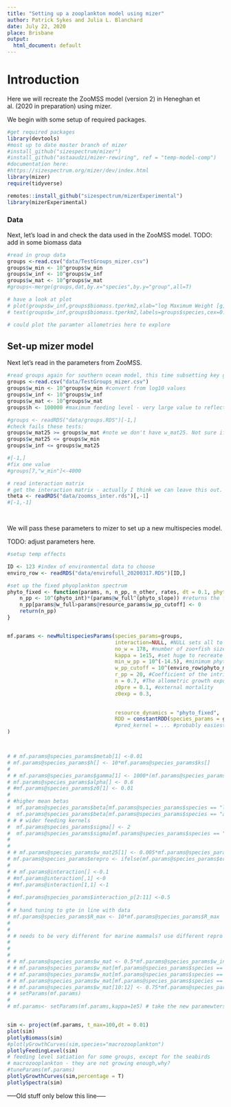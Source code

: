 ```yaml
---
title: "Setting up a zooplankton model using mizer"
author: Patrick Sykes and Julia L. Blanchard
date: July 22, 2020
place: Brisbane
output:
  html_document: default
---
```



# Introduction

Here we will recreate the ZooMSS model (version 2) in Heneghan et al. (2020 in preparation) using mizer.

We begin with some setup of required packages.

```r
#get required packages
library(devtools)
#most up to date master branch of mizer
#install_github("sizespectrum/mizer")
#install_github("astaaudzi/mizer-rewiring", ref = "temp-model-comp")
#documentation here:
#https://sizespectrum.org/mizer/dev/index.html
library(mizer)
require(tidyverse)

remotes::install_github("sizespectrum/mizerExperimental")
library(mizerExperimental)

```

### Data
Next, let's load in and check the data used in the ZooMSS model. TODO: add in some biomass data

```r

#read in group data
groups <-read.csv("data/TestGroups_mizer.csv")
groups$w_min <- 10^groups$w_min
groups$w_inf <- 10^groups$w_inf
groups$w_mat <- 10^groups$w_mat
#groups<-merge(groups,dat,by.x="species",by.y="group",all=T)

# have a look at plot
# plot(groups$w_inf,groups$biomass.tperkm2,xlab="log Maximum Weight [g]", ylab=" log Total Biomass", log="xy",col="blue",pch=16)
# text(groups$w_inf,groups$biomass.tperkm2,labels=groups$species,cex=0.5)

# could plot the paramter allometries here to explore
```


## Set-up mizer model

Next let's read in the parameters from ZooMSS.

```r
#read groups again for southern ocean model, this time subsetting key groups
groups <-read.csv("data/TestGroups_mizer.csv")
groups$w_min <- 10^groups$w_min #convert from log10 values
groups$w_inf <- 10^groups$w_inf
groups$w_mat <- 10^groups$w_mat
groups$h <- 100000 #maximum feeding level - very large value to reflect the unlimited feeding implicitly allowed in ZooMSS

#groups <- readRDS("data/groups.RDS")[-1,]
#check fails these tests:
groups$w_mat25 >= groups$w_mat #note we don't have w_mat25. Not sure if it's necessary/desirable. Probably not.
groups$w_mat25 <= groups$w_min
groups$w_inf <= groups$w_mat25

#[-1,]
#fix one value 
#groups[7,"w_min"]<-4000

# read interaction matrix
# get the interaction matrix - actually I think we can leave this out. Default is all 1s, which is the same as in ZooMSS. Included for completeness; it may be useful in future to keep this in.
theta <- readRDS("data/zoomss_inter.rds")[,-1]
#[-1,-1]

 
```

We will pass these parameters to mizer to set up a new multispecies model.

TODO: adjust parameters here.

```r
#setup temp effects

ID <- 123 #index of environmental data to choose
enviro_row <- readRDS("data/envirofull_20200317.RDS")[ID,]

#set up the fixed phyoplankton spectrum
phyto_fixed <- function(params, n, n_pp, n_other, rates, dt = 0.1, phyto_int = enviro_row$phyto_int, phyto_slope = enviro_row$phyto_slope,...) {
    n_pp <- 10^(phyto_int)*(params@w_full^(phyto_slope)) #returns the fixed spectrum at every time step
    n_pp[params@w_full>params@resource_params$w_pp_cutoff] <- 0
    return(n_pp)
}


mf.params <- newMultispeciesParams(species_params=groups,
                                   interaction=NULL, #NULL sets all to 1
                                   no_w = 178, #number of zoo+fish size classes;
                                   kappa = 1e15, #set huge to recreate unbounded feeding on phyto in ZooMSS
                                   min_w_pp = 10^(-14.5), #minimum phyto size
                                   w_pp_cutoff = 10^(enviro_row$phyto_max), #maximum phyto size
                                   r_pp = 20, #Coefficient of the intrinsic resource birth rate, set large for now
                                   n = 0.7, #The allometric growth exponent used in ZooMSS
                                   z0pre = 0.1, #external mortality
                                   z0exp = 0.3,
                                   

                                   resource_dynamics = "phyto_fixed",
                                   RDD = constantRDD(species_params = groups) #first go at this
                                   #pred_kernel = ... #probably easiest to just import this/pre-calculate it, once dimensions are worked out
)



# # mf.params@species_params$metab[1] <-0.01
# mf.params@species_params$h[] <- 10*mf.params@species_params$ks[] 
# 
# # mf.params@species_params$gamma[1] <- 1000*(mf.params@species_params$gamma[1])
# mf.params@species_params$alpha[] <- 0.6
# #mf.params@species_params$z0[1] <- 0.01
# 
# #higher mean betas
#  mf.params@species_params$beta[mf.params@species_params$species == "large.divers"] <-6000
#  mf.params@species_params$beta[mf.params@species_params$species == "apex.predators"] <-1000
# # # wider feeding kernels
#  mf.params@species_params$sigma[] <- 2
#  mf.params@species_params$sigma[mf.params@species_params$species == "baleen.whales"] <- 4
# 
# 
# # mf.params@species_params$w_mat25[1] <- 0.005*mf.params@species_params$w_inf[1]
# mf.params@species_params$erepro <- ifelse(mf.params@species_params$erepro==1,0.001,mf.params@species_params$erepro)
# 
# # mf.params@interaction[] <-0.1
# #mf.params@interaction[,1] <-0
# #mf.params@interaction[1,1] <-1
# 
# #mf.params@species_params$interaction_p[2:11] <-0.5
# 
# # hand tuning to gte in line with data
# mf.params@species_params$R_max <- 10*mf.params@species_params$R_max
# 
# 
# # needs to be very different for marine mammals? use different repro assumptions (fixed offspring density per year)?
# 
# 
# 
# # mf.params@species_params$w_mat <- 0.5*mf.params@species_params$w_inf
# # mf.params@species_params$w_mat[mf.params@species_params$species == "flying.birds"] <- 0.75*mf.params@species_params$w_inf[mf.params@species_params$species == "flying.birds"]
# # mf.params@species_params$w_mat[mf.params@species_params$species == "small.divers"] <- 0.75*mf.params@species_params$w_inf[mf.params@species_params$species == "small.divers"]
# # mf.params@species_params$w_mat[mf.params@species_params$species == "medium.divers"] <- 0.75*mf.params@species_params$w_inf[mf.params@species_params$species == "medium.divers"]
# # mf.params@species_params$w_mat[10:12] <- 0.75*mf.params@species_params$w_inf[10:12]
# # setParams(mf.params)
# 
# mf.params<- setParams(mf.params,kappa=1e5) # take the new paramewters and change kappa


sim <- project(mf.params, t_max=100,dt = 0.01)
plot(sim)
plotlyBiomass(sim)
#plotlyGrowthCurves(sim,species="macrozooplankton")
plotlyFeedingLevel(sim)
# feeding level satiation for some groups, except for the seabirds
# macrozooplankton - they are not growing enough,why?
#tuneParams(mf.params)
plotlyGrowthCurves(sim,percentage = T)
plotlySpectra(sim)
```


-----Old stuff only below this line-----


<!-- If we combine the biomassess from the model and add the data to  plot we can look at how close/far we are. -->

<!-- ```{r} -->
<!-- # get biomass and covert to tonnes per area -->
<!-- plotBioData <- function (sim,dat){ -->
<!-- simbio<-getBiomass(sim) -->
<!-- simbio<-data.frame(species=mf.params@species_params$species,w_inf=mf.params@species_params$w_inf,simbio=simbio[100,]/1e6) -->

<!-- simbio<-as.data.frame(merge(simbio,dat,by.x="species",by.y="group",all=T)) -->

<!-- #have a look at plot with both modelled total biomass and observed for top predators -->
<!-- plot(simbio$w_inf,simbio$simbio,xlab="log Maximum Weight [g]", ylab=" log Total Biomass", log="xy",col="grey", -->
<!-- pch=16,ylim=c(min(simbio$simbio,simbio$biomass.tperkm2,na.rm=T),max(simbio$simbio,simbio$biomass.tperkm2,na.rm=T))) -->
<!-- points(simbio$w_inf,simbio$biomass.tperkm2,col="blue",pch=1) -->
<!-- text(simbio$w_inf,simbio$simbio,labels=simbio$species,cex=0.5) -->
<!-- return(simbio) -->
<!-- } -->

<!-- plotBioData(sim,dat) -->


<!-- #  -->
<!-- #  -->
<!-- # ## have a look at paramters - metabolism -->
<!-- # plot(mf.params@species_params$w_inf,mf.params@species_params$ks,log="x") -->
<!-- # text(mf.params@species_params$w_inf,mf.params@species_params$ks,labels=params@species_params$species,cex=0.5) -->
<!-- #  -->
<!-- # ## have a look at paramters - h -->
<!-- # plot(mf.params@species_params$w_inf,mf.params@species_params$h,log="x") -->
<!-- # text(mf.params@species_params$w_inf,mf.params@species_params$h,labels=params@species_params$species,cex=0.5) -->
<!-- # #  -->

<!--  # plot(mf.params@species_params$w_inf,mf.params@species_params$ks/mf.params@species_params$h,log="x") -->
<!--  # text(mf.params@species_params$w_inf,mf.params@species_params$ks/mf.params@species_params$h,labels=params@species_params$species,cex=0.5) -->
<!-- #  -->

<!-- # # ## have a look at paramters - gamma -->
<!-- #  plot(mf.params@species_params$w_inf,mf.params@species_params$gamma,log="xy") -->
<!-- #  text(mf.params@species_params$w_inf,mf.params@species_params$gamma,labels=params@species_params$species,cex=0.5) -->
<!-- # #  -->
<!-- # #  -->
<!-- # # ## have a look at paramters - wmat/winf -->
<!-- #  plot(mf.params@species_params$w_inf,mf.params@species_params$w_mat/mf.params@species_params$w_inf,log="xy",xlab=c("Weight"),y=c("Wmat/Winf")) -->
<!-- #  text(mf.params@species_params$w_inf,mf.params@species_params$w_mat/mf.params@species_params$w_inf,labels=params@species_params$species,cex=0.5) -->

<!-- # changes need to maturation sizes - zoop groups -> wmat 50% of winf -->
<!-- ``` -->
<!-- # Model Assumptions -->
<!-- ### Feeding kernels -->
<!-- Let's change some of the parameters which make some of these groups less fishy! The feeding kernel in teh above model is set up for fish. Here we use the model of Heneghan to describe a more planktivours feeding kernel form zooplankton and baleen whales. -->
<!-- ```{r} -->

<!-- ####### feeding kernels - use box kernels for planktovores instead? -->
<!-- params<-mf.params -->

<!-- #new predation kernel varies with pred size and species but is the same for all prey species, need to fill this in with values, according to Ryans' code -->
<!-- pred_kern <- array(0, dim=c(length(params@species_params$species),length(params@w),length(params@w_full)),dimnames=list(params@species_params$species,params@w,params@w_full)) -->

<!-- #### change the feeding kernel -->
<!-- pred_kern[]<- mf.params@species_params$beta -->

<!-- #mvals<-groups$m ### need to enter these manually as removed from file because of new m parameter in mizer setparams function -->
<!-- #shift over microzoop -->
<!-- #mvals[1]<--2 -->

<!-- mvals <-c( -->
<!-- NA, -->
<!-- 0.73, -->
<!-- NA, -->
<!-- NA, -->
<!-- NA, -->
<!-- NA, -->
<!-- NA, -->
<!-- NA, -->
<!-- NA, -->
<!-- NA, -->
<!-- 1.5) -->


<!-- ### Ryan's feeding kernel: -->
<!-- for (i in 1:length(mvals)) { -->

<!--   D.z <- 2*(3*params@w*1e12/(4*pi))^(1/3) # convert body mass g to ESD (um) -->
<!--   betas =  (exp(0.02*log(D.z)^2 - mvals[i] + 1.832))^3 -->

<!--   if (!is.na(mvals[i])) pred_kern[i,,]<- betas -->

<!-- } -->
<!--   pred_kern[]<-exp(-0.5*sweep(log(sweep(sweep(pred_kern,3,params@w_full,"*")^-1,2,params@w,"*")),1,params@species_params$sigma,"/")^2) -->
<!--   pred_kern[] <- sweep(pred_kern,c(2,3),combn(params@w_full,1,function(x,w)x<params@w,w=params@w),"*") # find out the untrues and then multiply -->

<!-- ##### box feeding kernel for baleen whales   -->




<!-- ####### psi function -->

<!-- #   # Change allocation to reproduction = check for endotherms/determinate growers (should be 1 at wmat not winf) -->
<!-- #  psi_r=20 -->
<!-- #  params@psi[] <- unlist(tapply(params@w,1:length(params@w),function(wx,Winf,Wmat,n){ -->
<!-- #    ((1 + (wx/(Wmat))^-psi_r)^-1) * (wx/Winf)^(1-n)},Winf=params@species_params$w_inf,Wmat=params@species_params$w_mat,n=params@n)) -->
<!-- # # # Set w < 1% of Wmat to 0 -->
<!-- #  params@psi[unlist(tapply(params@w,1:length(params@w),function(wx,Wmat)wx<(Wmat*0.01),Wmat=params@species_params$w_mat))] <- 0 -->
<!-- # # # Set all m > M to 1 # Check this is right... -->
<!-- #  params@psi[unlist(tapply(params@w,1:length(params@w),function(wx,Winf)(wx/Winf)>1,Winf=params@species_params$w_inf))] <- 1 -->
<!-- #   -->
<!-- # ########## erepro -->
<!-- #   -->
<!-- #  #and erepro - should this decline with Winf or shoudl it just be a very small number 0.005? -->
<!-- # #should this actually be closer to 1 for mammals? -->
<!-- # params@species_params$erepro <-0.05*params@species_params$w_inf^(-0.75) -->
<!-- # # need to think about how this sounds in writing -->
<!-- #  -->
<!-- # ######### juvenile mortality -->
<!-- #  -->
<!-- # ## add declining intraspecific juvenile mortality to background mortality  -->
<!-- # for (i in 1: length(params@species_params$species)) params@mu_b[i,] <- params@mu_b[i,]  + 0.1*params@w^-0.25 -->
<!-- #  -->


<!-- ``` -->

<!-- Let's take a look now. -->
<!-- ```{r} -->

<!-- params<- setParams(params, pred_kernel = pred_kern,kappa=1e6) -->

<!-- # run again, intialised from the final state above -->
<!-- new.mf<-project(params,t_max=100,initial_n=sim@n[500,,],initial_n_pp=sim@n_pp[500,]) -->

<!-- #plot(new.mf) -->

<!-- # run again for longer, from the final state above -->
<!-- #new.mf<-project(params,t_max=500,initial_n=new.mf@n[100,,],initial_n_pp=new.mf@n_pp[100,]) -->

<!-- plot(new.mf)   -->
<!-- plotlyFeedingLevel(new.mf)   -->
<!-- plotlyGrowthCurves(new.mf,percentage = T)  -->
<!-- plotlyBiomass(new.mf,percentage = T)  -->
<!-- plotBioData(new.mf,dat) -->

<!-- ``` -->

<!-- That helps baleen whales - and impact macrozoooplankton, but some of the predator groups are still not getting enough food. -->

<!-- ### Prey size selection -->

<!-- What range of values should the seabirds have - should we use a box kernel for those groups? I seem to remember there are distinct size ranges for the different seabirds. -->

<!-- ### Metabolic costs -->

<!-- Are these correct for the different groups? What about the maximum intake rate coefficients - h? Do these sclae in the way that is expected for endotherms? -->

<!-- ### Maturation and reproduction -->

<!-- We need to check the assumptions about maturation and reproduction for the non-fish groups. -->

<!-- The marine mammals and seabirds show stop growth once they reach maturation size. Need to make sure some functioanl groups are not mixtures of these type of taxa. Therefore matruation size and asymptotic size are very close. They should probably alos follow a sharp transition to maturation size, as they follow determinate growth. -->

<!-- Density dependence: Erepro, Rmax. -->

<!-- Should we change the reproduction function to not use the stock-recruitmnet assumption? There are other options now:https://sizespectrum.org/mizer/reference/index.html#section-density-dependent-reproduction -->


<!-- ### Starvation mortality -->

<!-- Should we include startvation morality ? This would free up competition for resources.... -->



<!-- ### Other sources of mortality -->

<!-- Currently assumong a fairly low backgournd "other" moratlity that is constant within fucntioan group but declines with aymptotic size (Brown et al. 2004). Sensescence mortality has been used in other work, but is tricky to parameterise. Though this might be needed for squid or other life histories that dies after reproduction. -->

<!-- ### Plankton dynamics -->

<!-- Currently we use the default plankton dynamics and parameter values. What should these be for the Southern Ocean? Do we have any information from regional shelf sea biogeochmical models? The previous information of satellite data seem limited.  -->

<!-- So, we decided to ask the question: What does the plankton need to be to feed the rest of the size spectrum (at equlibrium)? Does anyone have size spectrum slopes and intercepts for this system? (Angus Atkinson?) -->

<!-- However, we could also incude stochasticity...more work though example here: https://rpubs.com/gustav/plankton-anchovy -->

<!-- Samik Datta and I have also looked at seasonality - hopefully will build extension, but how important for this? -->

<!-- # Model Calibration  -->

<!-- WARNING: BELOW IS UNFINISHED AND DOES NOT CURRENTLY WORK. SHOULD WE START SIMPLER BASIC CALIBRATION ? I HAVE NOT WORKED OUT  MIKE'S METHOD YET. -->

<!-- Rather than continue to manually adjust and tune the parameters we will try to automatically calibrate the model with data and estimate our uncertain parameters. We are particularly uncertian about: kappa ( the satellite data used as  inputs does not appear to be enough to keep the zooplankton  grooups alive), Rmax( this will influence the biomass of each group) Here, we will use an inverse calibraion where we have population level biomass density data for 6 of the marine mammal and seabird groups (obtained from the inputs for an EcoPath model).  -->

<!-- ```{r} -->
<!-- # Step 0. Set up function to run model and output the predicted log biomasses -->

<!-- runmodel<-function(theta,parms=params,delta_t=0.1){# set up and run! -->
<!-- # change the paramters values that we want to estimate/calibrate -->
<!-- parms@species_params$R_max<- theta[1]*parms@species_params$w_inf^theta[2] -->
<!-- kappa <- theta[3] -->
<!-- backmort <- theta[4] -->
<!-- parms<-setParams(parms,kappa=kappa,z0pre = backmort) -->
<!-- #parms<- setPredKernel(parms, pred_kernel) -->
<!-- sim<- project(parms,dt=delta_t,t_max = 100) -->
<!-- # output the biomass denisty in terms of tonnes per km2 -->
<!-- # assume model is set up for an area of 1km2 -->
<!-- # this will output the biomass at last time step - do we need a time-average? -->
<!-- sim_logbiomass<-log(getBiomass(sim)[dim(sim@n)[1],]) - log(1e6) -->
<!-- return(sim_logbiomass) -->
<!-- # do we also want to pass the equilibrium n and n_pp from last iteration? -->
<!-- } -->
<!-- #test-run -->

<!-- theta <- c(1e2,-1.5,1e5,0.1) -->
<!-- runmodel(theta = theta,parms=mf.params) -->
<!-- ``` -->


<!-- ```{r} -->
<!-- # set up error function to compare predictions with observations (only need range of observations) -->
<!-- dat<-log(c(rep(NA,4),0.003451, 0.015580,NA,NA,0.258995,0.008246,0.021900,0.141530)) -->
<!-- names(dat) <-params@species_params$species -->

<!-- sse <- function(theta, params=params,dat=dat) { -->
<!-- pred <- runmodel(theta,params) -->
<!-- # sum of squared errors, here on log-scale of predictions and data (can change this) -->
<!-- discrep <- pred[!is.na(dat)] - dat[!is.na(dat)] -->
<!-- return(sum(discrep^2)) -->
<!-- } -->
<!-- err<-sse(theta,mf.params,dat) -->
<!-- #test -->
<!-- err -->
<!-- ``` -->




<!-- We could skip ahead to  optimisation here to simply find the "best" single parameter values given the model and the data. Or carry out more advance Bayeisan methods. Instead, to illustrate how this works and to examine the error surface, we will set up a simple grid of parameters. Because the models runs are not actually dependent on each other (they are sequential), we can also do this much more quickly with parallel computing.  -->

<!-- ```{r} -->


<!-- # below not working -->



<!-- # two parameter grid -->
<!-- kappa <- seq(from=0.05,to=0.1,by=0.05) -->
<!-- effort <- seq(from=0,to=2,by=0.1) -->
<!-- grid <- expand.grid(kappa=kappa,effort=effort) -->
<!-- grid$SSE <- apply(grid,1,f) -->



<!-- #optimisation -->
<!-- vals<-optim(par=c(1e3,0.1),sse,method ="SANN") -->

<!-- # two parameter grid -->
<!-- kappa <- seq(from=0.05,to=0.1,by=0.05) -->
<!-- mort <- seq(from=0,to=2,by=0.1) -->
<!-- grid <- expand.grid(kappa=kappa,mort=mort) -->
<!-- grid$SSE <- apply(grid,1,sse) -->


<!-- ``` -->



<!-- ###### Bayesian in a week -->


<!-- ```{r} -->
<!-- ## Step 1. generate parameter sets to sample and plug in to model -->
<!-- library(randtoolbox) -->
<!-- library(boot) -->
<!-- #### generate Round  1 -->
<!-- theta <- sobol(n = 20000, dim = 26) -->
<!-- for(i in 1:12){ -->
<!--   # Rmax -->
<!--   theta[,i] <- c(10,10,14,18,12,10,14,15)+ theta[,i] * c(20,19,16,13,18,20,16,15) -->
<!-- } -->
<!--   #erepro -->
<!-- for(i in 13:24){ -->
<!--   theta[,i] <-  inv.logit(-5 + theta[,i] * 5) -->
<!-- } -->
<!--  #kappa -->
<!-- theta[,25] <- 5 + theta[,25] * 25 -->

<!--  #background mort -->
<!-- theta[,26] <- inv.logit(-5 + theta[,26] * 5) -->


<!-- ``` -->



<!-- ```{r} -->
<!-- #### Run Model (could set up on cluster, but nice to have prgress bar) -->

<!-- library(pbapply) -->
<!-- round_1 <-  pbapply(theta,1,runmodel, parms) -->
<!-- save(theta,round_1,file="data/round1.Rdata") -->

<!-- ``` -->

<!-- ```{r} -->
<!-- # set up error function to compare predictions with observations (only need range of observations) -->
<!-- ## Calculate the difference between the simulated catches and the observations. plot the results -->
<!-- load("data/round1.Rdata") -->
<!-- difs<- pbsapply(1:nrow(theta),function(x){colSums((matrix(round_1[,x],ncol=8) - log(dat[,-1]))^2,na.rm=T)}) -->


<!-- ``` -->

<!-- ```{r} -->
<!-- # build emulator on diffs -->
<!-- ``` -->


<!-- ```{r} -->
<!-- # sample and cheick params work -->
<!-- ``` -->


<!-- ```{r} -->
<!-- # MCMC - posterior -->
<!-- ``` -->


<!-- ```{r} -->
<!-- # resample posterior and compare emulator wth mizer (get importance weightings) -->
<!-- ``` -->


<!-- ```{r} -->
<!-- # resample posterior accordingto weights & run mize scenarios -->
<!-- ``` -->